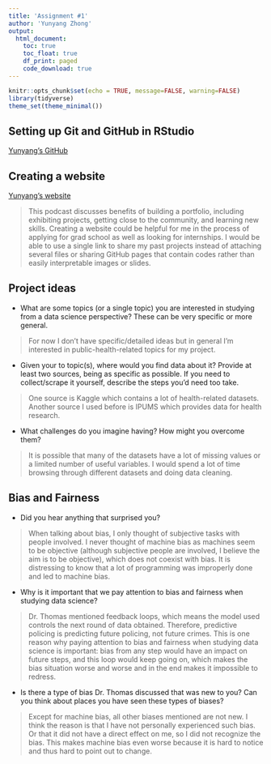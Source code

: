 ```yaml
---
title: 'Assignment #1'
author: 'Yunyang Zhong'
output: 
  html_document:
    toc: true
    toc_float: true
    df_print: paged
    code_download: true
---
```


```r
knitr::opts_chunk$set(echo = TRUE, message=FALSE, warning=FALSE)
library(tidyverse)
theme_set(theme_minimal())
```

## Setting up Git and GitHub in RStudio

[Yunyang's GitHub](https://github.com/yzhong0620/STAT-456-Assignment-1)

## Creating a website

[Yunyang's website](https://yunyangzhong.netlify.app/)

> This podcast discusses benefits of building a portfolio, including exhibiting projects, getting close to the community, and learning new skills. Creating a website could be helpful for me in the process of applying for grad school as well as looking for internships. I would be able to use a single link to share my past projects instead of attaching several files or sharing GitHub pages that contain codes rather than easily interpretable images or slides.

## Project ideas

-   What are some topics (or a single topic) you are interested in studying from a data science perspective? These can be very specific or more general.  

> For now I don't have specific/detailed ideas but in general I'm interested in public-health-related topics for my project.

-   Given your to topic(s), where would you find data about it? Provide at least two sources, being as specific as possible. If you need to collect/scrape it yourself, describe the steps you'd need too take.

> One source is Kaggle which contains a lot of health-related datasets. Another source I used before is IPUMS which provides data for health research.

-   What challenges do you imagine having? How might you overcome them?  

> It is possible that many of the datasets have a lot of missing values or a limited number of useful variables. I would spend a lot of time browsing through different datasets and doing data cleaning.

## Bias and Fairness

-   Did you hear anything that surprised you?

> When talking about bias, I only thought of subjective tasks with people involved. I never thought of machine bias as machines seem to be objective (although subjective people are involved, I believe the aim is to be objective), which does not coexist with bias. It is distressing to know that a lot of programming was improperly done and led to machine bias.

-   Why is it important that we pay attention to bias and fairness when studying data science?

> Dr. Thomas mentioned feedback loops, which means the model used controls the next round of data obtained. Therefore, predictive policing is predicting future policing, not future crimes. This is one reason why paying attention to bias and fairness when studying data science is important: bias from any step would have an impact on future steps, and this loop would keep going on, which makes the bias situation worse and worse and in the end makes it impossible to redress.

-   Is there a type of bias Dr. Thomas discussed that was new to you? Can you think about places you have seen these types of biases?

> Except for machine bias, all other biases mentioned are not new. I think the reason is that I have not personally experienced such bias. Or that it did not have a direct effect on me, so I did not recognize the bias. This makes machine bias even worse because it is hard to notice and thus hard to point out to change.